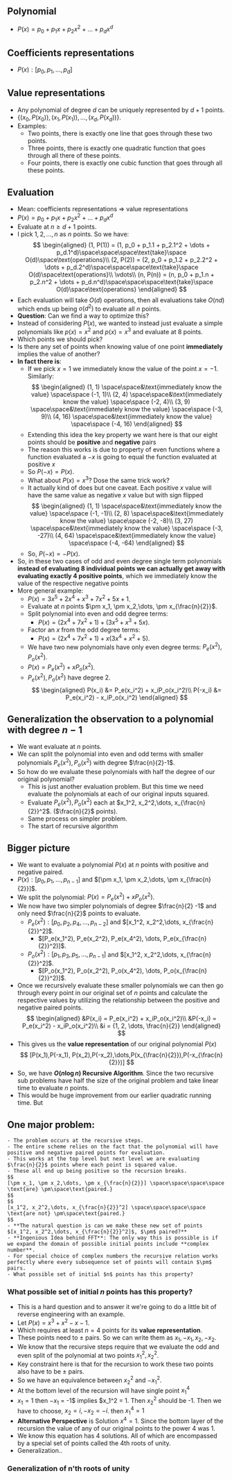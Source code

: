 ## Polynomial
- $P(x) = p_0 + p_1x + p_2x^2 + \dots + p_dx^d$
## Coefficients representations
- $P(x): [p_0, p_1,\dots,p_d]$
## Value representations
- Any polynomial of degree $d$ can be uniquely represented by $d+1$ points.
- $\{(x_0, P(x_0)),(x_1, P(x_1)),\dots, (x_d, P(x_d))\}$.
- Examples: 
    - Two points, there is exactly one line that goes through these two points.
    - Three points, there is exactly one quadratic function that goes through all there of these points.
    - Four points, there is exactly one cubic function that goes through all these points.
## Evaluation
- Mean: coefficients representations => value representations
- $P(x) = p_0 + p_1x + p_2x^2 + \dots + p_dx^d$
- Evaluate at $n \geqslant d +1$ points.
- I pick $1, 2,\dots , n$ as $n$ points. So we have:
$$
\begin{aligned}
(1, P(1)) = (1, p_0 + p_1.1 + p_2.1^2 + \dots + p_d.1^d)\space\space\space\text{take}\space O(d)\space\text{operations}\\
(2, P(2)) = (2, p_0 + p_1.2 + p_2.2^2 + \dots + p_d.2^d)\space\space\space\text{take}\space O(d)\space\text{operations}\\
\vdots\\
(n, P(n)) = (n, p_0 + p_1.n + p_2.n^2 + \dots + p_d.n^d)\space\space\space\text{take}\space O(d)\space\text{operations}
\end{aligned}
$$
- Each evaluation will take $O(d)$ operations, then all evaluations take $O(nd)$ which ends up being $o(d^2)$ to evaluate all $n$ points.
- **Question**: Can we find a way to optimize this?
- Instead of considering $P(x)$, we wanted to instead just evaluate a simple polynomials like $p(x) = x^2$ and $p(x) = x^3$ and evaluate at 8 points.
- Which points we should pick?
- Is there any set of points when knowing value of one point **immediately** implies the value of another?
- **In fact there is**:
    - If we pick $x=1$ we immediately know the value of the point $x=-1$. Similarly:
    $$
    \begin{aligned}
    (1, 1) \space\space&\text{immediately know the value} \space\space (-1, 1)\\
    (2, 4) \space\space&\text{immediately know the value} \space\space (-2, 4)\\
    (3, 9) \space\space&\text{immediately know the value} \space\space (-3, 9)\\
    (4, 16) \space\space&\text{immediately know the value} \space\space (-4, 16)
    \end{aligned}
    $$
    - Extending this idea the key property we want here is that our eight points should be **positive** and **negative** pairs
    - The reason this works is due to property of even functions where a function evaluated a $-x$ is going to equal the function evaluated at positive $x$
    - So $P(-x) = P(x)$.
    - What about $P(x) = x^3$? Dose the same trick work?
    - It actually kind of does but one caveat. Each positive $x$ value will have the same value as negative $x$ value but with sign flipped
    $$
    \begin{aligned}
    (1, 1) \space\space&\text{immediately know the value} \space\space (-1, -1)\\
    (2, 8) \space\space&\text{immediately know the value} \space\space (-2, -8)\\
    (3, 27) \space\space&\text{immediately know the value} \space\space (-3, -27)\\
    (4, 64) \space\space&\text{immediately know the value} \space\space (-4, -64)
    \end{aligned}
    $$
    - So, $P(-x) = -P(x)$.
- So, in these two cases of odd and even degree single term polynomials **instead of evaluating 8 individual points we can actually get away with evaluating exactly 4 positive points**, which we immediately know the value of the respective negative points
- More general example:
    - $P(x) = 3x^5 + 2x^4 + x^3 + 7x^2+ 5x + 1$.
    - Evaluate at $n$ points $\pm x_1, \pm x_2,\dots, \pm x_{\frac{n}{2}}$.
    - Split polynomial into even and odd degree terms: 
        - $P(x) = (2x^4 + 7x^2 + 1) + (3x^5 + x^3 + 5x)$.
    - Factor an $x$ from the odd degree terms: 
        - $P(x) = (2x^4 + 7x^2 + 1) + x(3x^4 + x^2 + 5)$.
    - We have two new polynomials have only even degree terms: $P_e(x^2), P_o(x^2)$.
    - $P(x) = P_e(x^2) + xP_o(x^2)$.
    - $P_e(x^2), P_o(x^2)$ have degree 2.
    $$
    \begin{aligned}
    P(x_i) &= P_e(x_i^2) + x_iP_o(x_i^2)\\
    P(-x_i) &= P_e(x_i^2) - x_iP_o(x_i^2)
    \end{aligned}
    $$
## Generalization the observation to a polynomial with degree $n-1$
- We want evaluate at $n$ points.
- We can split the polynomial into even and odd terms with smaller polynomials $P_e(x^2), P_o(x^2)$ with degree $\frac{n}{2}-1$.
- So how do we evaluate these polynomials with half the degree of our original polynomial?
    - This is just another evaluation problem. But this time we need evaluate the polynomials at each of our original inputs squared.
    - Evaluate $P_e(x^2), P_o(x^2)$ each at $x_1^2, x_2^2,\dots, x_{\frac{n}{2}}^2$. ($\frac{n}{2}$ points).
    - Same process on simpler problem.
    - The start of recursive algorithm

## Bigger picture
- We want to evaluate a polynomial $P(x)$ at $n$ points with positive and negative paired.
- $P(x): [p_0, p_1,\dots,p_{n-1}]$ and $[\pm x_1, \pm x_2,\dots, \pm x_{\frac{n}{2}}]$.
- We split the polynomial: $P(x) = P_e(x^2) + xP_o(x^2)$.
- We now have two simpler polynomials of degree $\frac{n}{2} -1$ and only need $\frac{n}{2}$ points to evaluate.
    - $P_e(x^2): [p_0, p_2, p_4,\dots,p_{n-2}]$ and $[x_1^2, x_2^2,\dots, x_{\frac{n}{2}}^2]$.
        - $[P_e(x_1^2), P_e(x_2^2), P_e(x_4^2), \dots, P_e(x_{\frac{n}{2}}^2)]$.
    - $P_o(x^2): [p_1, p_3, p_5,\dots,p_{n-1}]$ and $[x_1^2, x_2^2,\dots, x_{\frac{n}{2}}^2]$.
        - $[P_o(x_1^2), P_o(x_2^2), P_o(x_4^2), \dots, P_o(x_{\frac{n}{2}}^2)]$.
- Once we recursively evaluate these smaller polynomials we can then go through every point in our original set of $n$ points and calculate the respective values by utilizing the relationship between the positive and negative paired points.
$$
\begin{aligned}
&P(x_i) = P_e(x_i^2) + x_iP_o(x_i^2)\\
&P(-x_i) = P_e(x_i^2) - x_iP_o(x_i^2)\\
&i = {1, 2, \dots, \frac{n}{2}}
\end{aligned}
$$
- This gives us the **value representation** of our original polynomial $P(x)$
$$
[P(x_1),P(-x_1), P(x_2),P(-x_2),\dots,P(x_{\frac{n}{2}}),P(-x_{\frac{n}{2}})]
$$
- So, we have **$O(n \log n)$ Recursive Algorithm**. Since the two recursive sub problems have half the size of the original problem and take linear time to evaluate $n$ points.
- This would be huge improvement from our earlier quadratic running time. But
## One major problem:
    - The problem occurs at the recursive steps.
    - The entire scheme relies on the fact that the polynomial will have positive and negative paired points for evaluation.
    - This works at the top level but next level we are evaluating $\frac{n}{2}$ points where each point is squared value.
    - These all end up being positive so the recursion breaks.
    $$
    [\pm x_1, \pm x_2,\dots, \pm x_{\frac{n}{2}}] \space\space\space\space \text{are} \pm\space\text{paired.}
    $$
    $$
    [x_1^2, x_2^2,\dots, x_{\frac{n}{2}}^2] \space\space\space\space \text{are not} \pm\space\text{paired.}
    $$
    - **The natural question is can we make these new set of points $[x_1^2, x_2^2,\dots, x_{\frac{n}{2}}^2]$, $\pm$ paired?**
    - **Ingenious Idea behind FFT**: The only way this is possible is if we expand the domain of possible initial points include **complex number**.
    - For special choice of complex numbers the recursive relation works perfectly where every subsequence set of points will contain $\pm$ pairs.
    - What possible set of initial $n$ points has this property?

### What possible set of initial $n$ points has this property?
- This is a hard question and to answer it we're going to do a little bit of reverse engineering with an example.
- Let $P(x) = x^3 + x^2 - x - 1$.
- Which requires at least $n = 4$ points for its **value representation**.
- These points need to $\pm$ pairs. So we can write them as $x_1, -x_1, x_2, -x_2$.
- We know that the recursive steps require that we evaluate the odd and even split of the polynomial at two points $x_1^2, x_2^2$.
- Key constraint here is that for the recursion to work these two points also have to be $\pm$ pairs.
- So we have an equivalence between $x_2^2$ and $-x_1^2$.
- At the bottom level of the recursion will have single point $x_1^4$
- $x_1 = 1$ then $-x_1$ = -1$ implies $x_1^2 = 1. Then $x_2^2$ should be -1. Then we have to choose, $x_2 = i, -x_2 = -i$. then  $x_1^4 = 1$
- **Alternative Perspective** is Solution $x^4 = 1$. Since the bottom layer of the recursion the value of any of our original points to the power 4 was 1.
- We know this equation has 4 solutions. All of which are encompassed by a special set of points called the 4th roots of unity.
- Generalization..

### Generalization of n'th roots of unity
